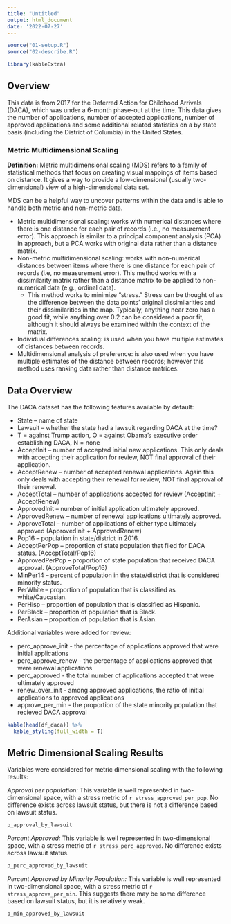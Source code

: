 ```yaml
---
title: "Untitled"
output: html_document
date: '2022-07-27'
---
```


```r

source("01-setup.R")
source("02-describe.R")

library(kableExtra)

```

## Overview

This data is from 2017 for the Deferred Action for Childhood Arrivals (DACA), which was under a 6-month phase-out at the time.   This data gives the number of applications, number of accepted applications, number of approved applications and some additional related statistics on a by state basis (including the District of Columbia) in the United States.

### Metric Multidimensional Scaling
**Definition:** Metric multidimensional scaling (MDS) refers to a family of statistical methods that focus on creating visual mappings of items based on distance.  It gives a way to provide a low-dimensional (usually two-dimensional) view of a high-dimensional data set.  

MDS can be a helpful way to uncover patterns within the data and is able to handle both metric and non-metric data.

* Metric multidimensional scaling: works with numerical distances where there is one distance for each pair of records (i.e., no measurement error).  This approach is similar to a principal component analysis (PCA) in approach, but a PCA works with original data rather than a distance matrix.
* Non-metric multidimensional scaling: works with non-numerical distances between items where there is one distance for each pair of records (i.e, no measurement error).  This method works with a dissimilarity matrix rather than a distance matrix to be applied to non-numerical data (e.g., ordinal data).
  + This method works to minimize "stress."  Stress can be thought of as the difference between the data points' original dissimilarities and their dissimilarities in the map.  Typically, anything near zero has a good fit, while anything over 0.2 can be considered a poor fit, although it should always be examined within the context of the matrix.
* Individual differences scaling: is used when you have multiple estimates of distances between records.
* Multidimensional analysis of preference: is also used when you have multiple estimates of the distance between records; however this method uses ranking data rather than distance matrices.



## Data Overview
The DACA dataset has the following features available by default:

* State – name of state
*	Lawsuit – whether the state had a lawsuit regarding DACA at the time?  
  + T = against Trump action, O = against Obama’s executive order establishing DACA, N = none
*	AcceptInit – number of accepted initial new applications.  This only deals with accepting their application for review, NOT final approval of their application.
*	AcceptRenew – number of accepted renewal applications.  Again this only deals with accepting their renewal for review, NOT final approval of their renewal.
*	AcceptTotal – number of applications accepted for review (AcceptInit + AcceptRenew)
*	ApprovedInit – number of initial application ultimately approved.
*	ApprovedRenew – number of renewal applications ultimately approved.
*	ApproveTotal – number of applications of either type ultimately approved (ApprovedInit + ApprovedRenew)
*	Pop16 – population in state/district in 2016.
*	AcceptPerPop – proportion of state population that filed for DACA status.  (AcceptTotal/Pop16)
*	ApprovedPerPop – proportion of state population that received DACA approval.  (ApproveTotal/Pop16)
*	MinPer14 – percent of population in the state/district that is considered minority status.
*	PerWhite – proportion of population that is classified as white/Caucasian.
*	PerHisp – proportion of population that is classified as Hispanic.
*	PerBlack – proportion of population that is Black.
*	PerAsian – proportion of population that is Asian.

Additional variables were added for review:

* perc_approve_init - the percentage of applications approved that were initial applications 
* perc_approve_renew - the percentage of applications approved that were renewal applications 
* perc_approved - the total number of applications accepted that were ultimately approved
* renew_over_init - among approved applications, the ratio of initial applications to approved applications
* approve_per_min - the proportion of the state minority population that recieved DACA approval


```r

kable(head(df_daca)) %>%
  kable_styling(full_width = T)

```

## Metric Dimensional Scaling Results

Variables were considered for metric dimensional scaling with the following results:

*Approval per population:* This variable is well represented in two-dimensional space, with a stress metric of `r stress_approved_per_pop`. No difference exists across lawsuit status, but there is not a difference based on lawsuit status.

```r

p_approval_by_lawsuit

```


*Percent Approved:* This variable is well represented in two-dimensional space, with a stress metric of `r stress_perc_approved`. No difference exists across lawsuit status.

```r

p_perc_approved_by_lawsuit

```




*Percent Approved by Minority Population:* This variable is well represented in two-dimensional space, with a stress metric of `r stress_approve_per_min`. This suggests there may be some difference based on lawsuit status, but it is relatively weak.

```r

p_min_approved_by_lawsuit

```
